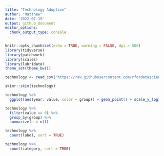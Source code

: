 ```yaml
---
title: "Technology Adoption"
author: "Matthew"
date: '2022-07-19'
output: github_document
editor_options: 
  chunk_output_type: console
---
```


```r
knitr::opts_chunk$set(echo = TRUE, warning = FALSE, dpi = 500)
library(tidyverse)
library(patchwork)
library(scales)
library(lubridate)
theme_set(theme_bw())
```


```r
technology <- read_csv('https://raw.githubusercontent.com/rfordatascience/tidytuesday/master/data/2022/2022-07-19/technology.csv')
```


```r
skimr::skim(technology)
```


```r
technology %>% 
  ggplot(aes(year, value, color = group)) + geom_point() + scale_y_log10()

technology %>% 
  filter(value == 0) %>% 
  group_by(group) %>% 
  summarize(n = n())
```


```r
technology %>% 
  count(label, sort = TRUE)

technology %>% 
  count(category, sort = TRUE)
```

